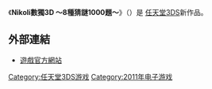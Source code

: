 {{expand|time=2011-05-21T15:45:25+00:00}}
{{Infobox animanga/Headerofja
|標題= Nikoli數獨3D ～8種猜謎1000題～
|圖像= 
|尺寸= 
|說明= 
|日文名稱= ニコリの数独3D 〜8つのパズルで1000問〜
|英文名稱= 未定
|假名= 
|羅馬字= 
|類型= 
}}
{{Infobox animanga/Game
|標題= 
|遊戲類型= 未定
|使用平臺= [[任天堂3DS|任天堂3DS]]
|開發團隊= 未定
|代理商= 未定
|製作人= 未定
|監製= 
|腳本= 
|人物設定= 
|音樂= 
|媒體= 3DS專用卡匣
|遊戲人數= 未定
|發售日= {{flagicon|Japan}}2011年3月31日
|啟用時期= 
|售價= 未定
|銷售數量= 未定
|對象年齡= 未定
|周邊界面= 
}}
{{Infobox animanga/Footerofja}}

《'''Nikoli數獨3D ～8種猜謎1000題～'''》（{{lang|ja|ニコリの数独3D 〜8つのパズルで1000問〜}}）是 [[任天堂3DS|任天堂3DS]]新作品。

==外部連結==
*{{ja icon}}[http://www.hamster.co.jp/nikoli/3d/ 遊戲官方網站]{{Wayback|url=http://www.hamster.co.jp/nikoli/3d/ |date=20110615001848 }}

[[Category:任天堂3DS游戏|Category:任天堂3DS游戏]]
[[Category:2011年电子游戏|Category:2011年电子游戏]]